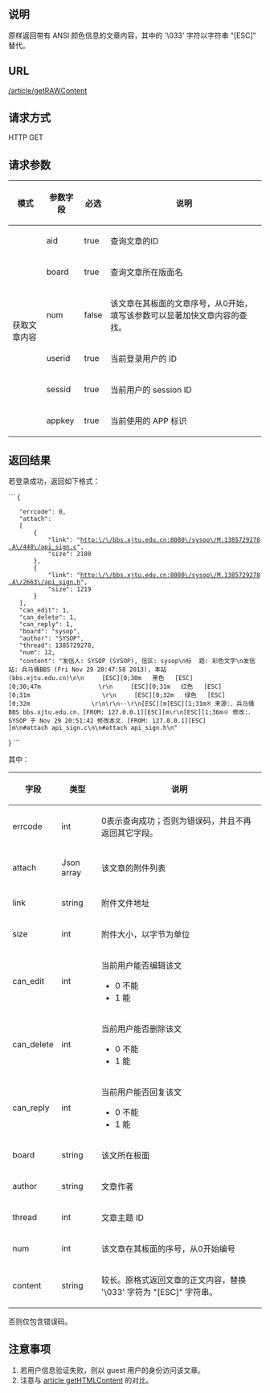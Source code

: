 ==说明==
原样返回带有 ANSI 颜色信息的文章内容，其中的 '\033' 字符以字符串 "[ESC]" 替代。
==URL==
<u>/article/getRAWContent</u>

==请求方式==
HTTP GET

==请求参数==
{|
|-
! 模式
! 参数字段
! 必选
! 说明
|-
| rowspan="8"|获取文章内容
| aid
| true
| 查询文章的ID
|-
| board
| true
| 查询文章所在版面名
|-
| num
| false
| 该文章在其板面的文章序号，从0开始，填写该参数可以显著加快文章内容的查找。
|-
| userid
| true
| 当前登录用户的 ID
|-
| sessid
| true
| 当前用户的 session ID
|-
| appkey
| true
| 当前使用的 APP 标识
|}

==返回结果==
若登录成功，返回如下格式：

```
{ 
	"errcode": 0, 
	"attach": 
	[ 
		{ 
			"link": "http:\/\/bbs.xjtu.edu.cn:8080\/sysop\/M.1385729278.A\/448\/api_sign.c", 
			"size": 2180 
		}, 
		{ 
			"link": "http:\/\/bbs.xjtu.edu.cn:8080\/sysop\/M.1385729278.A\/2663\/api_sign.h", 
			"size": 1219 
		} 
	], 
	"can_edit": 1, 
	"can_delete": 1, 
	"can_reply": 1, 
	"board": "sysop", 
	"author": "SYSOP", 
	"thread": 1385729278, 
	"num": 12, 
	"content": "发信人: SYSOP (SYSOP), 信区: sysop\n标  题: 彩色文字\n发信站: 兵马俑BBS (Fri Nov 29 20:47:58 2013), 本站(bbs.xjtu.edu.cn)\n\n     [ESC][0;30m   黑色   [ESC][0;30;47m                \r\n     [ESC][0;31m   红色   [ESC][0;31m                    \r\n     [ESC][0;32m   绿色   [ESC][0;32m                 \r\n\r\n--\r\n[ESC][m[ESC][1;31m※ 来源:．兵马俑BBS bbs.xjtu.edu.cn．[FROM: 127.0.0.1][ESC][m\r\n[ESC][1;36m※ 修改:．SYSOP 于 Nov 29 20:51:42 修改本文．[FROM: 127.0.0.1][ESC][m\n#attach api_sign.c\n\n#attach api_sign.h\n" 
}
```

其中：
{|
|-
! 字段
! 类型
! 说明
|-
| errcode
| int
| 0表示查询成功；否则为错误码，并且不再返回其它字段。
|-
| attach
| Json array
| 该文章的附件列表
|-
| link
| string
| 附件文件地址
|-
| size
| int
| 附件大小，以字节为单位
|-
| can_edit
| int
| 当前用户能否编辑该文
*0 不能
*1 能
|-
| can_delete
| int
| 当前用户能否删除该文
*0 不能
*1 能
|-
| can_reply
| int
| 当前用户能否回复该文
*0 不能
*1 能
|-
| board
| string
| 该文所在板面
|-
| author
| string
| 文章作者
|-
| thread
| int
| 文章主题 ID
|-
| num
| int
| 该文章在其板面的序号，从0开始编号
|-
| content
| string
| 较长。原格式返回文章的正文内容，替换 '\033' 字符为 "[ESC]" 字符串。
|}

否则仅包含错误码。

==注意事项==
#若用户信息验证失败，则以 guest 用户的身份访问该文章。
#注意与 [[article getHTMLContent]] 的对比。